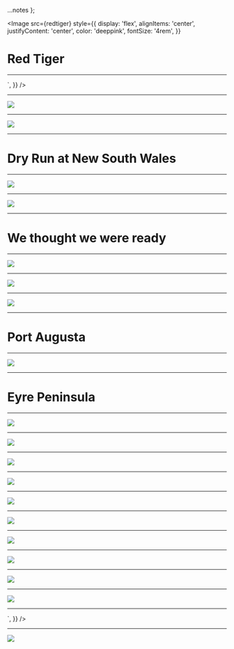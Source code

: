 










  ...notes
};



<Image 
  src={redtiger}
  style={{
    display: 'flex',
    alignItems: 'center',
    justifyContent: 'center',
    color: 'deeppink',
    fontSize: '4rem',
  }}
>

<h1 style={{ fontSize: '10rem', color: 'white', fontWeight: 'bold' }}><span style={{ color: 'red' }}>Red</span> Tiger</h1>

</Image>

---

<div
  dangerouslySetInnerHTML={{
    __html: `
      <video
        controls
        autoplay
        muted
        src="${macaw}"
      />
    `,
  }}
/>

---

<Image src={light} />

---

<Image src={jumper} />

---

# Dry Run at New South Wales

---

<Image src={redtigernsw} />

---

<Image src={training} />

---

# We thought we were ready

---

<Image src={ready} />

---

<Image src={adelaide} />

---

<Image src={breaddown} />

---

# Port Augusta

---

<Image src={augusta} />

---

# Eyre Peninsula

---

<Image src={eyre} />

---

<Image src={lincoln} />

---

<Image src={moon1} />

---

<Image src={backup} />

---

<Image src={luna} />

---

<Image src={nt} />

---

<Image src={alice} />

---

<Image src={uluru} />

---

<Image src={moon2} />

---

<Image src={termite} />

---

<div
  dangerouslySetInnerHTML={{
    __html: `
      <video
        controls
        autoplay
        muted
        src="${driving}"
      />
    `,
  }}
/>

--- 

<Image src={yellow} />
